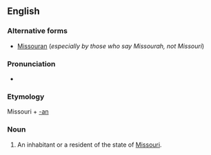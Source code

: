 ==English==

===Alternative forms===
* [[Missouran]] (''especially by those who say Missourah, not Missouri'')

===Pronunciation===
* {{IPA|/mɪˈzʊɹiən/}}

===Etymology===
Missouri + [[-an]]

===Noun===
{{en-noun}}

# An inhabitant or a resident of the state of [[Missouri]].